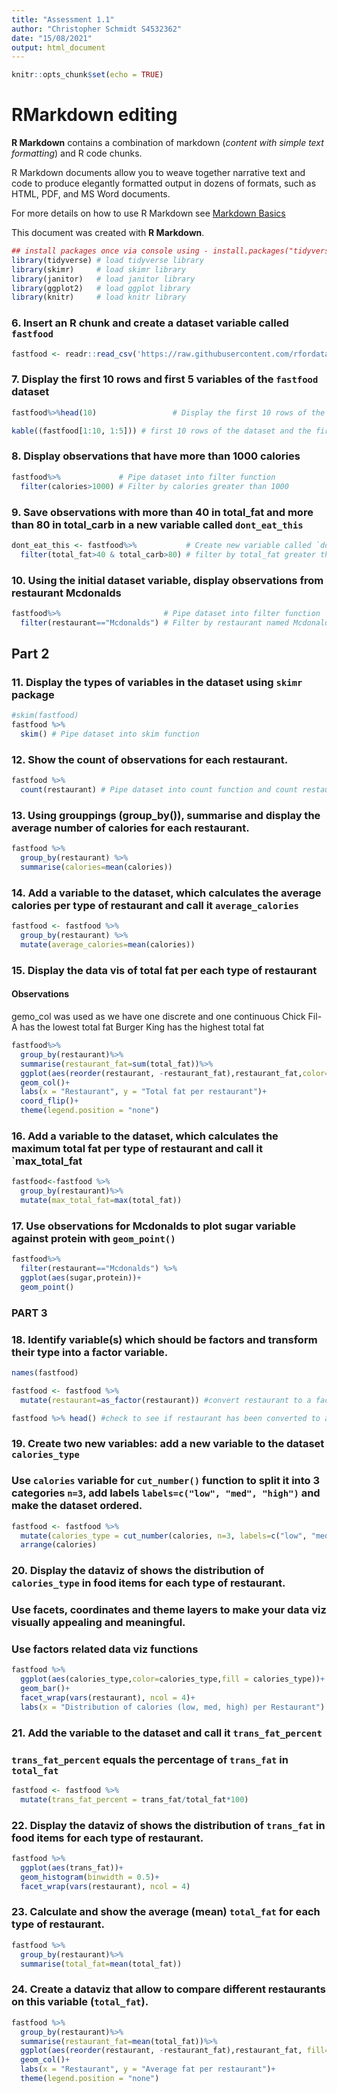 ```yaml
---
title: "Assessment 1.1"
author: "Christopher Schmidt S4532362"
date: "15/08/2021"
output: html_document
---
```


```r
knitr::opts_chunk$set(echo = TRUE)
```

# RMarkdown editing

**R Markdown** contains a combination of markdown (*content with simple text formatting*) and R code chunks.

R Markdown documents allow you to weave together narrative text and code to produce elegantly formatted output in dozens of formats, such as HTML, PDF, and MS Word documents. 

For more details on how to use R Markdown see [Markdown Basics](https://rmarkdown.rstudio.com/lesson-8.html)

This document was created with **R Markdown**.

```r
## install packages once via console using - install.packages("tidyverse")
library(tidyverse) # load tidyverse library
library(skimr)     # load skimr library
library(janitor)   # load janitor library
library(ggplot2)   # load ggplot library
library(knitr)     # load knitr library
```

### 6. Insert an R chunk and create a dataset variable called `fastfood`
```r
fastfood <- readr::read_csv('https://raw.githubusercontent.com/rfordatascience/tidytuesday/master/data/2018/2018-09-04/fastfood_calories.csv')
```

### 7. Display the **first 10 rows** and **first 5 variables** of the `fastfood` dataset
```r
fastfood%>%head(10)                 # Display the first 10 rows of the dataset using head() function.

kable((fastfood[1:10, 1:5])) # first 10 rows of the dataset and the first 5 variables using kabble() function

```

### 8. Display observations that have more than **1000 calories**
```r
fastfood%>%             # Pipe dataset into filter function 
  filter(calories>1000) # Filter by calories greater than 1000 

```

### 9. Save observations with more than **40 in total_fat** and more than **80 in total_carb** in a new variable called `dont_eat_this`
```r
dont_eat_this <- fastfood%>%           # Create new variable called `dont_eat_this` and assign filtered dataset to it 
  filter(total_fat>40 & total_carb>80) # filter by total_fat greater than 40 & total_carb greatre than 80
```

### 10. Using the initial dataset variable, display observations from restaurant **Mcdonalds**
```r
fastfood%>%                       # Pipe dataset into filter function
  filter(restaurant=="Mcdonalds") # Filter by restaurant named Mcdonalds
```

## Part 2

### 11. Display the types of variables in the dataset using `skimr` package
```r
#skim(fastfood)
fastfood %>% 
  skim() # Pipe dataset into skim function
```

### 12. Show the count of observations for each restaurant.
```r
fastfood %>% 
  count(restaurant) # Pipe dataset into count function and count restaurants.
```

### 13. Using grouppings (group_by()), summarise and display the average number of calories for each restaurant.
```r
fastfood %>%
  group_by(restaurant) %>%
  summarise(calories=mean(calories))
```

### 14. Add a variable to the dataset, which calculates the average calories per type of restaurant and call it `average_calories`
```r
fastfood <- fastfood %>%
  group_by(restaurant) %>%
  mutate(average_calories=mean(calories))
```

### 15. Display the data vis of total fat per each type of restaurant

#### Observations
gemo_col was used as we have one discrete and one continuous 
Chick Fil-A has the lowest total fat 
Burger King has the highest total fat

```r
fastfood%>%
  group_by(restaurant)%>%
  summarise(restaurant_fat=sum(total_fat))%>%
  ggplot(aes(reorder(restaurant, -restaurant_fat),restaurant_fat,color=restaurant,fill=restaurant))+
  geom_col()+
  labs(x = "Restaurant", y = "Total fat per restaurant")+
  coord_flip()+
  theme(legend.position = "none")
```


### 16. Add a variable to the dataset, which calculates the maximum total fat per type of restaurant and call it `max_total_fat
```r
fastfood<-fastfood %>%
  group_by(restaurant)%>%
  mutate(max_total_fat=max(total_fat))
```

### 17. Use observations for Mcdonalds to plot sugar variable against protein with `geom_point()`
```r
fastfood%>%
  filter(restaurant=="Mcdonalds") %>%
  ggplot(aes(sugar,protein))+
  geom_point()
```

### PART 3 

### 18. Identify variable(s) which should be factors and transform their type into a factor variable.
```r
names(fastfood)

fastfood <- fastfood %>%
  mutate(restaurant=as_factor(restaurant)) #convert restaurant to a factor

fastfood %>% head() #check to see if restaurant has been converted to a factor
```

### 19. Create two new variables: add a new variable to the dataset `calories_type`
### Use `calories` variable for `cut_number()` function to split it into 3 categories `n=3`, add labels `labels=c("low", "med", "high")` and make the dataset ordered. 
```r
fastfood <- fastfood %>%
  mutate(calories_type = cut_number(calories, n=3, labels=c("low", "med", "high"))) %>%
  arrange(calories)
```

### 20. Display the dataviz of shows the distribution of `calories_type` in food items for each type of restaurant.
### Use facets, coordinates and theme layers to make your data viz visually appealing and meaningful. 
### Use factors related data viz functions
```r
fastfood %>% 
  ggplot(aes(calories_type,color=calories_type,fill = calories_type))+
  geom_bar()+
  facet_wrap(vars(restaurant), ncol = 4)+
  labs(x = "Distribution of calories (low, med, high) per Restaurant")
```

### 21. Add the variable to the dataset and call it `trans_fat_percent`
### `trans_fat_percent` equals the percentage of `trans_fat` in `total_fat`
```r
fastfood <- fastfood %>%
  mutate(trans_fat_percent = trans_fat/total_fat*100)
```

### 22. Display the dataviz of shows the distribution of `trans_fat` in food items for each type of restaurant.
```r
fastfood %>% 
  ggplot(aes(trans_fat))+
  geom_histogram(binwidth = 0.5)+
  facet_wrap(vars(restaurant), ncol = 4)

```

### 23. Calculate and show the average (mean)  `total_fat` for each type of restaurant.
```r
fastfood %>%
  group_by(restaurant)%>%
  summarise(total_fat=mean(total_fat))
```

### 24. Create a dataviz that allow to compare different restaurants on this variable (`total_fat`).
```r
fastfood %>%
  group_by(restaurant)%>%
  summarise(restaurant_fat=mean(total_fat))%>%
  ggplot(aes(reorder(restaurant, -restaurant_fat),restaurant_fat, fill=restaurant))+
  geom_col()+
  labs(x = "Restaurant", y = "Average fat per restaurant")+
  theme(legend.position = "none")
```














